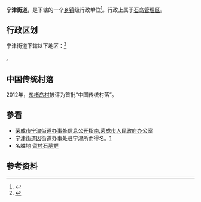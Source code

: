 {{中国乡级行政区|37/10/82/001/000
| 电话区号 = 631
}}

'''宁津街道'''，是{{PRC admin/fullname|37/10/82/001/000|3}}下辖的一个[[乡镇|乡镇]]级行政单位<ref>{{PRC admin/ref sgc|{{PRC admin/parent|37/10/82/001/000}}}}</ref>。行政上属于[[石岛管理区|石岛管理区]]。

== 行政区划 ==

宁津街道下辖以下地区：<ref>{{PRC admin/ref sgc|37/10/82/001/000}}</ref>

{{PRC admin/children|37/10/82/001/000}}。

==中国传统村落==
2012年，[[东楮岛村|东楮岛村]]被评为首批“中国传统村落”。


== 參看 ==
* [http://www.rongcheng.gov.cn/col/col58146/index.html 荣成市宁津街道办事处信息公开指南,荣成市人民政府办公室]
* 宁津街道因街道办事处驻宁津所而得名。[http://www.sdningjin.gov.cn/n50595200/n50595227/index.html]
* 名胜地 [[留村石墓群|留村石墓群]]

== 参考资料 ==

{{reflist}}

{{PRC admin/navcat|37/10/82/001/000}}
{{山东行政区划小作品}}